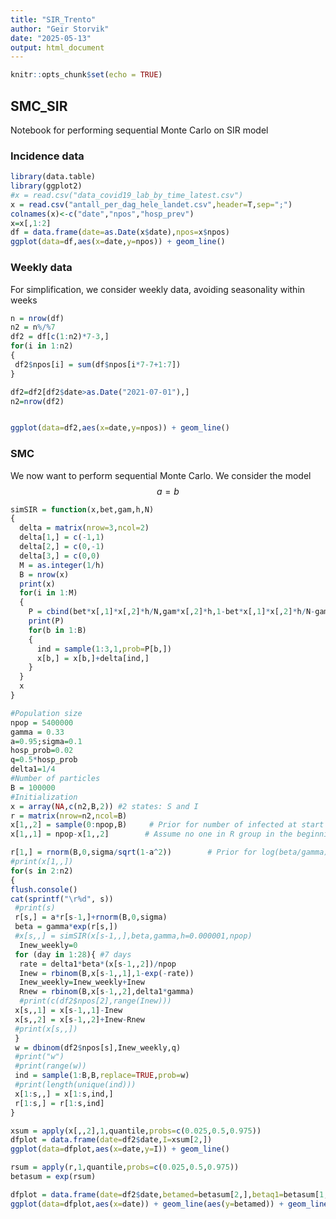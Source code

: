```yaml
---
title: "SIR_Trento"
author: "Geir Storvik"
date: "2025-05-13"
output: html_document
---
```


```r
knitr::opts_chunk$set(echo = TRUE)
```

## SMC_SIR

Notebook for performing sequential Monte Carlo on SIR model 

### Incidence data


```r
library(data.table)
library(ggplot2)
#x = read.csv("data_covid19_lab_by_time_latest.csv")
x = read.csv("antall_per_dag_hele_landet.csv",header=T,sep=";")
colnames(x)<-c("date","npos","hosp_prev")
x=x[,1:2]
df = data.frame(date=as.Date(x$date),npos=x$npos)
ggplot(data=df,aes(x=date,y=npos)) + geom_line()
```

### Weekly data

For simplification, we consider weekly data, avoiding seasonality within weeks

```r
n = nrow(df)
n2 = n%/%7
df2 = df[c(1:n2)*7-3,]
for(i in 1:n2)
{
 df2$npos[i] = sum(df$npos[i*7-7+1:7])
}

df2=df2[df2$date>as.Date("2021-07-01"),]
n2=nrow(df2)


ggplot(data=df2,aes(x=date,y=npos)) + geom_line()

```

### SMC
We now want to perform sequential Monte Carlo. We consider the model
$$
a=b
$$
```r
simSIR = function(x,bet,gam,h,N)
{
  delta = matrix(nrow=3,ncol=2)
  delta[1,] = c(-1,1)
  delta[2,] = c(0,-1)
  delta[3,] = c(0,0)
  M = as.integer(1/h)
  B = nrow(x)
  print(x)
  for(i in 1:M)
  {
    P = cbind(bet*x[,1]*x[,2]*h/N,gam*x[,2]*h,1-bet*x[,1]*x[,2]*h/N-gam*x[,2]*h)
    print(P)
    for(b in 1:B)
    {
      ind = sample(1:3,1,prob=P[b,])
      x[b,] = x[b,]+delta[ind,]
    }
  }
  x
}
```


```r
#Population size
npop = 5400000
gamma = 0.33
a=0.95;sigma=0.1
hosp_prob=0.02
q=0.5*hosp_prob
delta1=1/4
#Number of particles
B = 100000
#Initialization
x = array(NA,c(n2,B,2)) #2 states: S and I
r = matrix(nrow=n2,ncol=B)
x[1,,2] = sample(0:npop,B)     # Prior for number of infected at start
x[1,,1] = npop-x[1,,2]        # Assume no one in R group in the beginning

r[1,] = rnorm(B,0,sigma/sqrt(1-a^2))        # Prior for log(beta/gamma) at first time point
#print(x[1,,])
for(s in 2:n2)
{
flush.console()
cat(sprintf("\r%d", s))
 #print(s)
 r[s,] = a*r[s-1,]+rnorm(B,0,sigma)
 beta = gamma*exp(r[s,])
 #x[s,,] = simSIR(x[s-1,,],beta,gamma,h=0.000001,npop)
  Inew_weekly=0
 for (day in 1:28){ #7 days
  rate = delta1*beta*(x[s-1,,2])/npop
  Inew = rbinom(B,x[s-1,,1],1-exp(-rate))
  Inew_weekly=Inew_weekly+Inew
  Rnew = rbinom(B,x[s-1,,2],delta1*gamma)
  #print(c(df2$npos[2],range(Inew)))
 x[s,,1] = x[s-1,,1]-Inew
 x[s,,2] = x[s-1,,2]+Inew-Rnew
 #print(x[s,,])
 }
 w = dbinom(df2$npos[s],Inew_weekly,q)
 #print("w")
 #print(range(w))
 ind = sample(1:B,B,replace=TRUE,prob=w)
 #print(length(unique(ind)))
 x[1:s,,] = x[1:s,ind,]
 r[1:s,] = r[1:s,ind]
}
```


```r
xsum = apply(x[,,2],1,quantile,probs=c(0.025,0.5,0.975))
dfplot = data.frame(date=df2$date,I=xsum[2,])
ggplot(data=dfplot,aes(x=date,y=I)) + geom_line()
```
```r
rsum = apply(r,1,quantile,probs=c(0.025,0.5,0.975))
betasum = exp(rsum)

dfplot = data.frame(date=df2$date,betamed=betasum[2,],betaq1=betasum[1,],betaq3=betasum[3,])
ggplot(data=dfplot,aes(x=date)) + geom_line(aes(y=betamed)) + geom_line(aes(y=betaq1),linetype="dashed") + geom_line(aes(y=betaq3),linetype="dashed")
```

